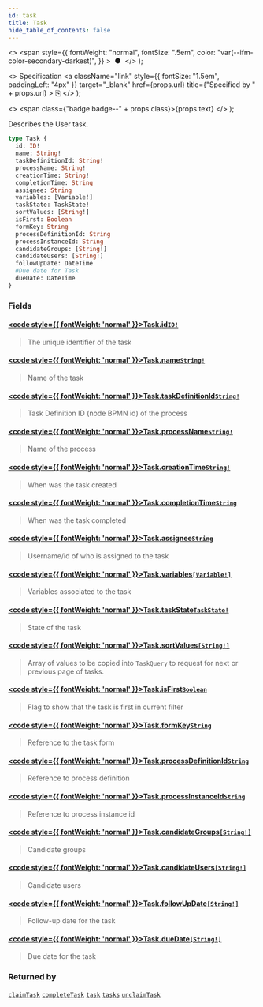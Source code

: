 ```yaml
---
id: task
title: Task
hide_table_of_contents: false
---
```


  <>
    <span
      style={{
        fontWeight: "normal",
        fontSize: ".5em",
        color: "var(--ifm-color-secondary-darkest)",
      }}
    >
      &nbsp;●&nbsp;
    </span>
  </>
);

  <>
    Specification
    <a
      className="link"
      style={{ fontSize: "1.5em", paddingLeft: "4px" }}
      target="_blank"
      href={props.url}
      title={"Specified by " + props.url}
    >
      ⎘
    </a>
  </>
);

  <>
    <span class={"badge badge--" + props.class}>{props.text}</span>
  </>
);

Describes the User task.

```graphql
type Task {
  id: ID!
  name: String!
  taskDefinitionId: String!
  processName: String!
  creationTime: String!
  completionTime: String
  assignee: String
  variables: [Variable!]
  taskState: TaskState!
  sortValues: [String!]
  isFirst: Boolean
  formKey: String
  processDefinitionId: String
  processInstanceId: String
  candidateGroups: [String!]
  candidateUsers: [String!]
  followUpDate: DateTime
  #Due date for Task
  dueDate: DateTime
}
```

### Fields

#### [<code style={{ fontWeight: 'normal' }}>Task.<b>id</b></code>](#)<Bullet />[`ID!`](/docs/apis-clients/tasklist-api/scalars/id.mdx) <Badge class="secondary" text="non-null"/> <Badge class="secondary" text="scalar"/>

> The unique identifier of the task

#### [<code style={{ fontWeight: 'normal' }}>Task.<b>name</b></code>](#)<Bullet />[`String!`](/docs/apis-clients/tasklist-api/scalars/string.mdx) <Badge class="secondary" text="non-null"/> <Badge class="secondary" text="scalar"/>

> Name of the task

#### [<code style={{ fontWeight: 'normal' }}>Task.<b>taskDefinitionId</b></code>](#)<Bullet />[`String!`](/docs/apis-clients/tasklist-api/scalars/string.mdx) <Badge class="secondary" text="non-null"/> <Badge class="secondary" text="scalar"/>

> Task Definition ID (node BPMN id) of the process

#### [<code style={{ fontWeight: 'normal' }}>Task.<b>processName</b></code>](#)<Bullet />[`String!`](/docs/apis-clients/tasklist-api/scalars/string.mdx) <Badge class="secondary" text="non-null"/> <Badge class="secondary" text="scalar"/>

> Name of the process

#### [<code style={{ fontWeight: 'normal' }}>Task.<b>creationTime</b></code>](#)<Bullet />[`String!`](/docs/apis-clients/tasklist-api/scalars/string.mdx) <Badge class="secondary" text="non-null"/> <Badge class="secondary" text="scalar"/>

> When was the task created

#### [<code style={{ fontWeight: 'normal' }}>Task.<b>completionTime</b></code>](#)<Bullet />[`String`](/docs/apis-clients/tasklist-api/scalars/string.mdx) <Badge class="secondary" text="scalar"/>

> When was the task completed

#### [<code style={{ fontWeight: 'normal' }}>Task.<b>assignee</b></code>](#)<Bullet />[`String`](/docs/apis-clients/tasklist-api/scalars/string.mdx) <Badge class="secondary" text="scalar"/>

> Username/id of who is assigned to the task

#### [<code style={{ fontWeight: 'normal' }}>Task.<b>variables</b></code>](#)<Bullet />[`[Variable!]`](/docs/apis-clients/tasklist-api/objects/variable.mdx) <Badge class="secondary" text="list"/> <Badge class="secondary" text="object"/>

> Variables associated to the task

#### [<code style={{ fontWeight: 'normal' }}>Task.<b>taskState</b></code>](#)<Bullet />[`TaskState!`](/docs/apis-clients/tasklist-api/enums/task-state.mdx) <Badge class="secondary" text="non-null"/> <Badge class="secondary" text="enum"/>

> State of the task

#### [<code style={{ fontWeight: 'normal' }}>Task.<b>sortValues</b></code>](#)<Bullet />[`[String!]`](/docs/apis-clients/tasklist-api/scalars/string.mdx) <Badge class="secondary" text="list"/> <Badge class="secondary" text="scalar"/>

> Array of values to be copied into `TaskQuery` to request for next or previous page of tasks.

#### [<code style={{ fontWeight: 'normal' }}>Task.<b>isFirst</b></code>](#)<Bullet />[`Boolean`](/docs/apis-clients/tasklist-api/scalars/boolean.mdx) <Badge class="secondary" text="scalar"/>

> Flag to show that the task is first in current filter

#### [<code style={{ fontWeight: 'normal' }}>Task.<b>formKey</b></code>](#)<Bullet />[`String`](/docs/apis-clients/tasklist-api/scalars/string.mdx) <Badge class="secondary" text="scalar"/>

> Reference to the task form

#### [<code style={{ fontWeight: 'normal' }}>Task.<b>processDefinitionId</b></code>](#)<Bullet />[`String`](/docs/apis-clients/tasklist-api/scalars/string.mdx) <Badge class="secondary" text="scalar"/>

> Reference to process definition

#### [<code style={{ fontWeight: 'normal' }}>Task.<b>processInstanceId</b></code>](#)<Bullet />[`String`](/docs/apis-clients/tasklist-api/scalars/string.mdx) <Badge class="secondary" text="scalar"/>

> Reference to process instance id

#### [<code style={{ fontWeight: 'normal' }}>Task.<b>candidateGroups</b></code>](#)<Bullet />[`[String!]`](/docs/apis-clients/tasklist-api/scalars/string.mdx) <Badge class="secondary" text="list"/> <Badge class="secondary" text="scalar"/>

> Candidate groups

#### [<code style={{ fontWeight: 'normal' }}>Task.<b>candidateUsers</b></code>](#)<Bullet />[`[String!]`](/docs/apis-clients/tasklist-api/scalars/string.mdx) <Badge class="secondary" text="list"/> <Badge class="secondary" text="scalar"/>

> Candidate users

#### [<code style={{ fontWeight: 'normal' }}>Task.<b>followUpDate</b></code>](#)<Bullet />[`[String!]`](/docs/apis-clients/tasklist-api/scalars/DateTime.mdx) <Badge class="secondary" text="list"/> <Badge class="secondary" text="scalar"/>

> Follow-up date for the task

#### [<code style={{ fontWeight: 'normal' }}>Task.<b>dueDate</b></code>](#)<Bullet />[`[String!]`](/docs/apis-clients/tasklist-api/scalars/DateTime.mdx) <Badge class="secondary" text="list"/> <Badge class="secondary" text="scalar"/>

> Due date for the task

### Returned by

[`claimTask`](/docs/apis-clients/tasklist-api/mutations/claim-task.mdx) <Badge class="secondary" text="mutation"/><Bullet />[`completeTask`](/docs/apis-clients/tasklist-api/mutations/complete-task.mdx) <Badge class="secondary" text="mutation"/><Bullet />[`task`](/docs/apis-clients/tasklist-api/queries/task.mdx) <Badge class="secondary" text="query"/><Bullet />[`tasks`](/docs/apis-clients/tasklist-api/queries/tasks.mdx) <Badge class="secondary" text="query"/><Bullet />[`unclaimTask`](/docs/apis-clients/tasklist-api/mutations/unclaim-task.mdx) <Badge class="secondary" text="mutation"/>
